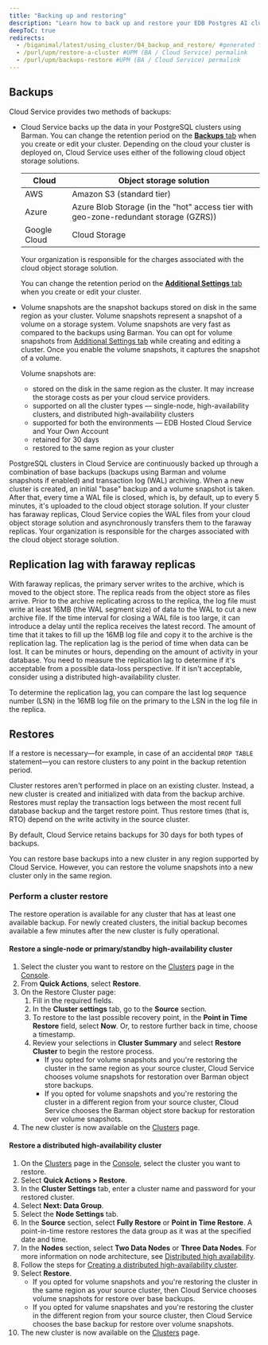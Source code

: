 ```yaml
---
title: "Backing up and restoring"
description: "Learn how to back up and restore your EDB Postgres AI clusters."
deepToC: true
redirects:
  - /biganimal/latest/using_cluster/04_backup_and_restore/ #generated for BigAnimal URL path removal branch
  - /purl/upm/restore-a-cluster #UPM (BA / Cloud Service) permalink
  - /purl/upm/backups-restore #UPM (BA / Cloud Service) permalink
---
```


## Backups

Cloud Service provides two methods of backups:

-   Cloud Service backs up the data in your PostgreSQL clusters using Barman. You can change the retention period on the [**Backups** tab](/edb-postgres-ai/cloud-service/getting_started/creating_cluster/creating_a_cluster/#additional-settings-tab) when you create or edit your cluster. Depending on the cloud your cluster is deployed on, Cloud Service uses either of the following cloud object storage solutions.

    | Cloud        | Object storage solution                                                              |
    | ------------ | ------------------------------------------------------------------------------------ |
    | AWS          | Amazon S3  (standard tier)                                                           |
    | Azure        | Azure Blob Storage (in the "hot" access tier with geo-zone-redundant storage (GZRS)) |
    | Google Cloud | Cloud Storage                                                                        |

    Your organization is responsible for the charges associated with the cloud object storage solution.

    You can change the retention period on the [**Additional Settings** tab](/edb-postgres-ai/cloud-service/getting_started/creating_cluster/creating_a_cluster/#additional-settings-tab) when you create or edit your cluster. 
-   Volume snapshots are the snapshot backups stored on disk in the same region as your cluster. Volume snapshots represent a snapshot of a volume on a storage system. Volume snapshots are very fast as compared to the backups using Barman. You can opt for volume snapshots from [Additional Settings tab](/edb-postgres-ai/cloud-service/getting_started/creating_cluster/creating_a_cluster/#additional-settings-tab) while creating and editing a cluster. Once you enable the volume snapshots, it captures the snapshot of a volume.

    Volume snapshots are:

    -   stored on the disk in the same region as the cluster. It may increase the storage costs as per your cloud service providers.
    -   supported on all the cluster types — single-node, high-availability clusters, and distributed high-availability clusters 
    -   supported for both the environments — EDB Hosted Cloud Service and Your Own Account
    -   retained for 30 days
    -   restored to the same region as your cluster

PostgreSQL clusters in Cloud Service are continuously backed up through a combination of base backups (backups using Barman and volume snapshots if enabled) and transaction log (WAL) archiving. When a new cluster is created, an initial "base" backup and a volume snapshot is taken. After that, every time a WAL file is closed, which is, by default, up to every 5 minutes, it's uploaded to the cloud object storage solution. If your cluster has faraway replicas, Cloud Service copies the WAL files from your cloud object storage solution and asynchronously transfers them to the faraway replicas. Your organization is responsible for the charges associated with the cloud object storage solution.

## Replication lag with faraway replicas

With faraway replicas, the primary server writes to the archive, which is moved to the object store. The replica reads from the object store as files arrive. Prior to the archive replicating across to the replica, the log file must write at least 16MB (the WAL segment size) of data to the WAL to cut a new archive file. If the time interval for closing a WAL file is too large, it can introduce a delay until the replica receives the latest record. The amount of time that it takes to fill up the 16MB log file and copy it to the archive is the replication lag. The replication lag is the period of time when data can be lost. It can be minutes or hours, depending on the amount of activity in your database. You need to measure the replication lag to determine if it's acceptable from a possible data-loss perspective. If it isn't acceptable, consider using a distributed high-availability cluster. 

To determine the replication lag, you can compare the last log sequence number (LSN) in the 16MB log file on the primary to the LSN in the log file in the replica.  

## Restores

<PurlAnchor urlPath="/purl/upm/restore-a-cluster" />

If a restore is necessary—for example, in case of an accidental `DROP TABLE` statement—you can restore clusters to any point in the backup retention period.

Cluster restores aren't performed in place on an existing cluster. Instead, a new cluster is created and initialized with data from the backup archive. Restores must replay the transaction logs between the most recent full database backup and the target restore point. Thus restore times (that is, RTO) depend on the write activity in the source cluster.

By default, Cloud Service retains backups for 30 days for both types of backups. 

You can restore base backups into a new cluster in any region supported by Cloud Service. However, you can restore the volume snapshots into a new cluster only in the same region.

### Perform a cluster restore

The restore operation is available for any cluster that has at least one available backup. For newly created clusters, the initial backup becomes available a few minutes after the new cluster is fully operational.

#### Restore a single-node or primary/standby high-availability cluster

1.  Select the cluster you want to restore on the [Clusters](https://portal.biganimal.com/clusters) page in the [Console](https://portal.biganimal.com). 
2.  From **Quick Actions**, select **Restore**.
3.  On the Restore Cluster page: 
    1.  Fill in the required fields.
    2.  In the **Cluster settings** tab, go to the **Source** section.
    3.  To restore to the last possible recovery point, in the **Point in Time Restore** field, select **Now**. Or, to restore further back in time, choose a timestamp. 
    4.  Review your selections in **Cluster Summary** and select **Restore Cluster** to begin the restore process. 
        -   If you opted for volume snapshots and you're restoring the cluster in the same region as your source cluster, Cloud Service chooses volume snapshots for restoration over Barman object store backups. 
        -   If you opted for volume snapshots and you're restoring the cluster in a different region from your source cluster, Cloud Service chooses the Barman object store backup for restoration over volume snapshots.
4.  The new cluster is now available on the [Clusters](https://portal.biganimal.com/clusters) page.

#### Restore a distributed high-availability cluster

1.  On the [Clusters](https://portal.biganimal.com/clusters) page in the [Console](https://portal.biganimal.com), select the cluster you want to restore.
2.  Select **Quick Actions > Restore**.
3.  In the **Cluster Settings** tab, enter a cluster name and password for your restored cluster. 
4.  Select **Next: Data Group**. 
5.  Select the **Node Settings** tab. 
6.  In the **Source** section, select **Fully Restore** or **Point in Time Restore**. A point-in-time restore restores the data group as it was at the specified date and time. 
7.  In the **Nodes** section, select **Two Data Nodes** or **Three Data Nodes**. For more information on node architecture, see [Distributed high availability](/edb-postgres-ai/cloud-service/references/supported_cluster_types/distributed_highavailability/).
8.  Follow the steps for [Creating a distributed high-availability cluster](/edb-postgres-ai/cloud-service/getting_started/creating_cluster/creating_a_dha_cluster/). 
9.  Select **Restore**.
    -   If you opted for volume snapshots and you're restoring the cluster in the same region as your source cluster, then Cloud Service chooses volume snapshots for restore over base backups. 
    -   If you opted for valume snapshates and you're restoring the cluster in the different region from your source cluster, then Cloud Service chooses the base backup for restore over volume snapshots.
10. The new cluster is now available on the [Clusters](https://portal.biganimal.com/clusters) page.
